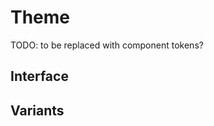 
<Meta title="Tokens/Theme" />

# Theme

TODO: to be replaced with component tokens?

## Interface

<ColorPalette>
  <ColorItem
    title="Background"
    subtitle="Primary brand"
    colors={{
      "background 3 (navy-900)": "#121419",
      "background 2(navy-800)": "#191B23",
      "background (navy-500)": "#232530",
      "foreground 1 (navy-300)": "#2D303E",
      "foreground 2 (navy-100)": "#383B4C",
    }}
  />
</ColorPalette>

## Variants

<ColorPalette>
  <ColorItem
    title="Teal"
    subtitle="Primary brand"
    colors={{
      "text (mono-100)": "#eee",
      "background (teal-500)": "#0a766d",
      "background hover (teal-700)": "#07564f",
    }}
  />
  <ColorItem
    title="Grey"
    subtitle="Primary brand"
    colors={{
      "text (mono-100)": "#eee",
      "background (grey-700)": "#4D5868",
      "background hover (grey-900)": "#374151",
    }}
  />
  <ColorItem
    title="Red"
    subtitle="Primary brand"
    colors={{
      "text (mono-100)": "#eee",
      "background (red-500)": "#c92e2e",
      "background hover (red-700)": "#a22525",
    }}
  />
  <ColorItem
    title="Green"
    subtitle="Primary brand"
    colors={{
      "text (mono-100)": "#eee",
      "background (green-500)": "#377845",
      "background hover (green-700)": "#2b5d36",
    }}
  />
  <ColorItem
    title="Blue"
    subtitle="Primary brand"
    colors={{
      "text (mono-100)": "#eee",
      "background (blue-500)": "#18719e",
      "background hover (blue-700)": "#13597c",
    }}
  />
  <ColorItem
    title="Purple"
    subtitle="Primary brand"
    colors={{
      "text (mono-100)": "#eee",
      "background (purple-500)": "#7855c8",
      "background hover (purple-700)": "#6245a4",
    }}
  />
  <ColorItem
    title="Pink"
    subtitle="Primary brand"
    colors={{
      "text (mono-100)": "#eee",
      "background (pink-500)": "#b92971",
      "background hover (pink-700)": "#95205a",
    }}
  />
  <ColorItem
    title="Orange"
    subtitle="Primary brand"
    colors={{
      "text (mono-900)": "#111",
      "background (orange-400)": "#e1762b",
      "background hover (orange-700)": "#a4551f",
    }}
  />
  <ColorItem
    title="Yellow"
    subtitle="Primary brand"
    colors={{
      "text (mono-900)": "#111",
      "background (yellow-400)": "#fbbf24",
      "background hover (yellow-700)": "#b88c1b",
    }}
  />
</ColorPalette>
